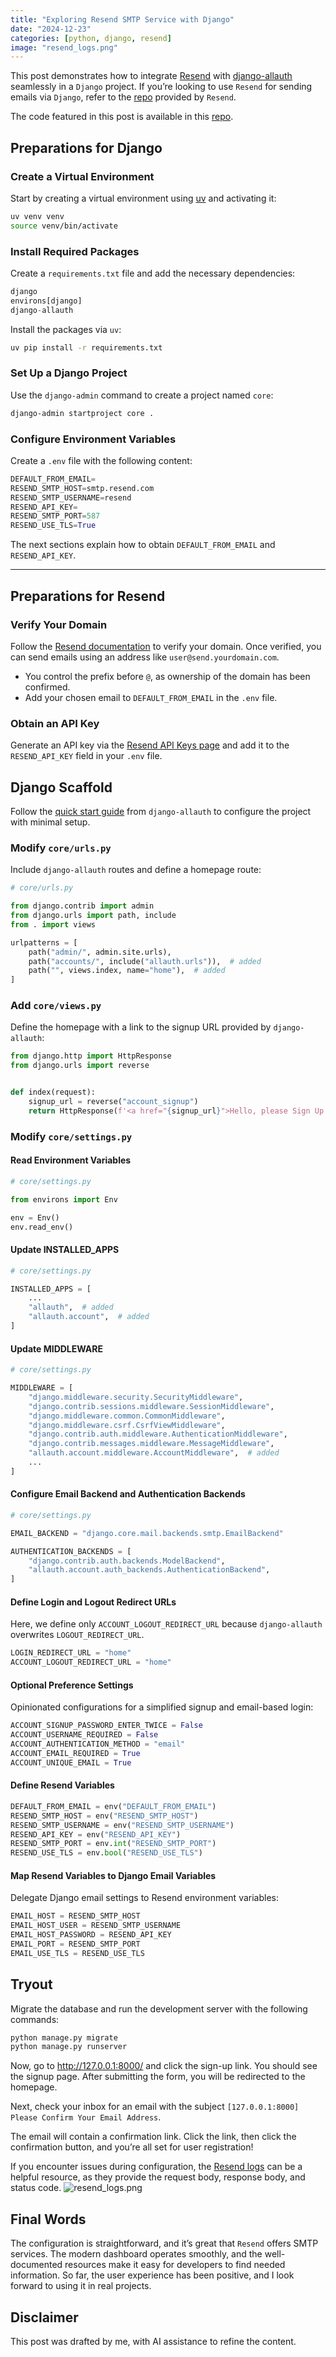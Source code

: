 ```yaml
---
title: "Exploring Resend SMTP Service with Django"
date: "2024-12-23"
categories: [python, django, resend]
image: "resend_logs.png"
---
```


This post demonstrates how to integrate [Resend](https://resend.com/) with [django-allauth](https://docs.allauth.org/en/latest/) seamlessly in a `Django` project. If you're looking to use `Resend` for sending emails via `Django`, refer to the [repo](https://github.com/resend/resend-django-smtp-example) provided by `Resend`.

::: {.callout-note}
The code featured in this post is available in this [repo](https://github.com/jrycw/django-allauth-resend-demo/).
:::

## Preparations for Django

### Create a Virtual Environment  
Start by creating a virtual environment using [uv](https://github.com/astral-sh/uv) and activating it:  
```bash
uv venv venv
source venv/bin/activate
```

### Install Required Packages  
Create a `requirements.txt` file and add the necessary dependencies:  
```python
django
environs[django]
django-allauth
```  
Install the packages via `uv`:  
```bash
uv pip install -r requirements.txt
```

### Set Up a Django Project  
Use the `django-admin` command to create a project named `core`:  
```bash
django-admin startproject core .
```

### Configure Environment Variables  
Create a `.env` file with the following content:  
```python
DEFAULT_FROM_EMAIL=
RESEND_SMTP_HOST=smtp.resend.com
RESEND_SMTP_USERNAME=resend
RESEND_API_KEY=
RESEND_SMTP_PORT=587
RESEND_USE_TLS=True
```  
The next sections explain how to obtain `DEFAULT_FROM_EMAIL` and `RESEND_API_KEY`.

---

## Preparations for Resend

### Verify Your Domain  
Follow the [Resend documentation](https://resend.com/docs/dashboard/domains/introduction) to verify your domain. Once verified, you can send emails using an address like `user@send.yourdomain.com`.  

* You control the prefix before `@`, as ownership of the domain has been confirmed.  
* Add your chosen email to `DEFAULT_FROM_EMAIL` in the `.env` file.

### Obtain an API Key  
Generate an API key via the [Resend API Keys page](https://resend.com/api-keys) and add it to the `RESEND_API_KEY` field in your `.env` file.


## Django Scaffold  
Follow the [quick start guide](https://docs.allauth.org/en/latest/installation/quickstart.html) from `django-allauth` to configure the project with minimal setup.

### Modify `core/urls.py`  
Include `django-allauth` routes and define a homepage route:  
```python
# core/urls.py

from django.contrib import admin
from django.urls import path, include
from . import views

urlpatterns = [
    path("admin/", admin.site.urls),
    path("accounts/", include("allauth.urls")),  # added
    path("", views.index, name="home"),  # added
]
```

### Add `core/views.py`  
Define the homepage with a link to the signup URL provided by `django-allauth`:  
```python
from django.http import HttpResponse
from django.urls import reverse


def index(request):
    signup_url = reverse("account_signup")
    return HttpResponse(f'<a href="{signup_url}">Hello, please Sign Up here!</a>')
```

### Modify `core/settings.py`  

#### Read Environment Variables 
```python
# core/settings.py

from environs import Env

env = Env()
env.read_env()
```

#### Update INSTALLED_APPS
```python
# core/settings.py

INSTALLED_APPS = [
    ...
    "allauth",  # added
    "allauth.account",  # added
]
```

#### Update MIDDLEWARE
```python
# core/settings.py

MIDDLEWARE = [
    "django.middleware.security.SecurityMiddleware",
    "django.contrib.sessions.middleware.SessionMiddleware",
    "django.middleware.common.CommonMiddleware",
    "django.middleware.csrf.CsrfViewMiddleware",
    "django.contrib.auth.middleware.AuthenticationMiddleware",
    "django.contrib.messages.middleware.MessageMiddleware",
    "allauth.account.middleware.AccountMiddleware",  # added
    ...
]
```

#### Configure Email Backend and Authentication Backends
```python
# core/settings.py

EMAIL_BACKEND = "django.core.mail.backends.smtp.EmailBackend"

AUTHENTICATION_BACKENDS = [
    "django.contrib.auth.backends.ModelBackend",
    "allauth.account.auth_backends.AuthenticationBackend",
]
```

#### Define Login and Logout Redirect URLs  
Here, we define only `ACCOUNT_LOGOUT_REDIRECT_URL` because `django-allauth` overwrites `LOGOUT_REDIRECT_URL`.
```python
LOGIN_REDIRECT_URL = "home"
ACCOUNT_LOGOUT_REDIRECT_URL = "home"
```

#### Optional Preference Settings  
Opinionated configurations for a simplified signup and email-based login: 
```python
ACCOUNT_SIGNUP_PASSWORD_ENTER_TWICE = False
ACCOUNT_USERNAME_REQUIRED = False
ACCOUNT_AUTHENTICATION_METHOD = "email"
ACCOUNT_EMAIL_REQUIRED = True
ACCOUNT_UNIQUE_EMAIL = True
```

#### Define Resend Variables  
```python
DEFAULT_FROM_EMAIL = env("DEFAULT_FROM_EMAIL")
RESEND_SMTP_HOST = env("RESEND_SMTP_HOST")
RESEND_SMTP_USERNAME = env("RESEND_SMTP_USERNAME")
RESEND_API_KEY = env("RESEND_API_KEY")
RESEND_SMTP_PORT = env.int("RESEND_SMTP_PORT")
RESEND_USE_TLS = env.bool("RESEND_USE_TLS")
```

#### Map Resend Variables to Django Email Variables  
Delegate Django email settings to Resend environment variables:
```python
EMAIL_HOST = RESEND_SMTP_HOST
EMAIL_HOST_USER = RESEND_SMTP_USERNAME
EMAIL_HOST_PASSWORD = RESEND_API_KEY
EMAIL_PORT = RESEND_SMTP_PORT
EMAIL_USE_TLS = RESEND_USE_TLS
```

## Tryout
Migrate the database and run the development server with the following commands:
```bash
python manage.py migrate
python manage.py runserver
```
Now, go to [http://127.0.0.1:8000/](http://127.0.0.1:8000/) and click the sign-up link. You should see the signup page. After submitting the form, you will be redirected to the homepage.

Next, check your inbox for an email with the subject `[127.0.0.1:8000] Please Confirm Your Email Address`.

The email will contain a confirmation link. Click the link, then click the confirmation button, and you're all set for user registration!

::: {.callout-tip}
If you encounter issues during configuration, the [Resend logs](https://resend.com/logs) can be a helpful resource, as they provide the request body, response body, and status code.
![resend_logs.png](resend_logs.png)
::: 

## Final Words
The configuration is straightforward, and it's great that `Resend` offers SMTP services. The modern dashboard operates smoothly, and the well-documented resources make it easy for developers to find needed information. So far, the user experience has been positive, and I look forward to using it in real projects.

::: {.callout-warning}
# Disclaimer
This post was drafted by me, with AI assistance to refine the content.
::: 